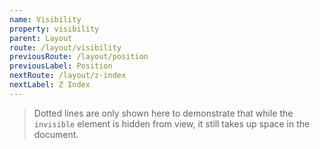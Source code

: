 ```yaml
---
name: Visibility
property: visibility
parent: Layout
route: /layout/visibility
previousRoute: /layout/position
previousLabel: Position
nextRoute: /layout/z-index
nextLabel: Z Index
---
```



<Grid minWidth="120px">
  <InfoBox caption="Visible" pattern="visible" isDefault>
    <Box className="w-full h-16 bg-blue-400 rounded visible" />
  </InfoBox>
  <InfoBox caption="Invisible" pattern="invisible">
    <Box className="w-full h-16 border border-2 border-dashed rounded" />
  </InfoBox>
</Grid>

> Dotted lines are only shown here to demonstrate that while the `invisible` element is hidden from view, it still takes up space in the document.
